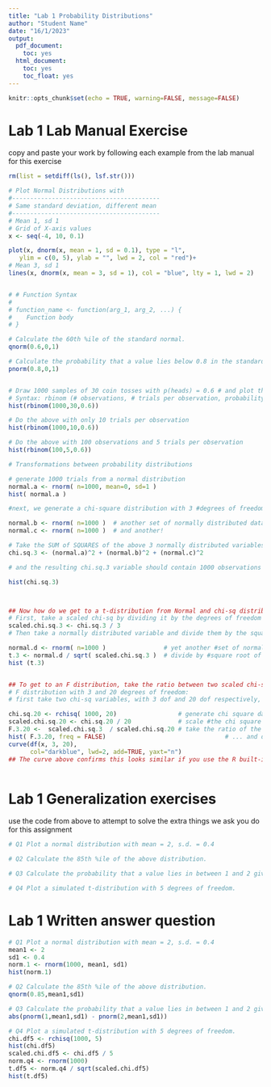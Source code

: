 ```yaml
---
title: "Lab 1 Probability Distributions"
author: "Student Name"
date: "16/1/2023"
output:
  pdf_document:
    toc: yes
  html_document:
    toc: yes
    toc_float: yes
---
```


```r
knitr::opts_chunk$set(echo = TRUE, warning=FALSE, message=FALSE)
```

# Lab 1 Lab Manual Exercise

copy and paste your work by following each example from the lab manual for this exercise

```r
rm(list = setdiff(ls(), lsf.str()))

# Plot Normal Distributions with 
#-----------------------------------------
# Same standard deviation, different mean
#-----------------------------------------
# Mean 1, sd 1
# Grid of X-axis values
x <- seq(-4, 10, 0.1)

plot(x, dnorm(x, mean = 1, sd = 0.1), type = "l",
   ylim = c(0, 5), ylab = "", lwd = 2, col = "red")+
# Mean 3, sd 1
lines(x, dnorm(x, mean = 3, sd = 1), col = "blue", lty = 1, lwd = 2)



```

```r
# # Function Syntax
# 
# function_name <- function(arg_1, arg_2, ...) {
#    Function body 
# }
```

```r

# Calculate the 60th %ile of the standard normal.
qnorm(0.6,0,1)

# Calculate the probability that a value lies below 0.8 in the standard normal distribution
pnorm(0.8,0,1)


# Draw 1000 samples of 30 coin tosses with p(heads) = 0.6 # and plot the distribution
# Syntax: rbinom (# observations, # trials per observation, probability of success )
hist(rbinom(1000,30,0.6))

# Do the above with only 10 trials per observation
hist(rbinom(1000,10,0.6))

# Do the above with 100 observations and 5 trials per observation
hist(rbinom(100,5,0.6))


```

```r
# Transformations between probability distributions

# generate 1000 trials from a normal distribution
normal.a <- rnorm( n=1000, mean=0, sd=1 ) 
hist( normal.a )

#next, we generate a chi-square distribution with 3 #degrees of freedom:

normal.b <- rnorm( n=1000 )  # another set of normally distributed data
normal.c <- rnorm( n=1000 )  # and another!

# Take the SUM of SQUARES of the above 3 normally distributed variables a, b, and c
chi.sq.3 <- (normal.a)^2 + (normal.b)^2 + (normal.c)^2 

# and the resulting chi.sq.3 variable should contain 1000 observations that follow a chi-square distribution with 3 degrees of freedom. You can use the hist() function to have a look at these observations yourself

hist(chi.sq.3)



## Now how do we get to a t-distribution from Normal and chi-sq distributions?
# First, take a scaled chi-sq by dividing it by the degrees of freedom
scaled.chi.sq.3 <- chi.sq.3 / 3
# Then take a normally distributed variable and divide them by the square root of the scaled chi-sq variable to get a t-distribution with the same degrees of freedom

normal.d <- rnorm( n=1000 )                # yet another #set of normally distributed data
t.3 <- normal.d / sqrt( scaled.chi.sq.3 )  # divide by #square root of scaled chi-square to get t
hist (t.3)


## To get to an F distribution, take the ratio between two scaled chi-sq distributions.
# F distribution with 3 and 20 degrees of freedom:
# first take two chi-sq variables, with 3 dof and 20 dof respectively, and take the ratio:

chi.sq.20 <- rchisq( 1000, 20)                 # generate chi square data with df = 20...
scaled.chi.sq.20 <- chi.sq.20 / 20             # scale #the chi square variable...
F.3.20 <-  scaled.chi.sq.3  / scaled.chi.sq.20 # take the ratio of the two chi squares...
hist( F.3.20, freq = FALSE)                                 # ... and draw a picture
curve(df(x, 3, 20), 
      col="darkblue", lwd=2, add=TRUE, yaxt="n")
## The curve above confirms this looks similar if you use the R built-in function df (just like dnorm, but for the F distribution)



```

# Lab 1 Generalization exercises

use the code from above to attempt to solve the extra things we ask you do for this assignment

```r
# Q1 Plot a normal distribution with mean = 2, s.d. = 0.4

# Q2 Calculate the 85th %ile of the above distribution.

# Q3 Calculate the probability that a value lies in between 1 and 2 given the above distribution

# Q4 Plot a simulated t-distribution with 5 degrees of freedom.

```

# Lab 1 Written answer question

```r
# Q1 Plot a normal distribution with mean = 2, s.d. = 0.4
mean1 <- 2
sd1 <- 0.4
norm.1 <- rnorm(1000, mean1, sd1)
hist(norm.1)
```

```r
# Q2 Calculate the 85th %ile of the above distribution.
qnorm(0.85,mean1,sd1)

```
```r
# Q3 Calculate the probability that a value lies in between 1 and 2 given the above distribution
abs(pnorm(1,mean1,sd1) - pnorm(2,mean1,sd1))
```
```r
# Q4 Plot a simulated t-distribution with 5 degrees of freedom.
chi.df5 <- rchisq(1000, 5)
hist(chi.df5)
scaled.chi.df5 <- chi.df5 / 5
norm.q4 <- rnorm(1000)
t.df5 <- norm.q4 / sqrt(scaled.chi.df5)
hist(t.df5)
```
